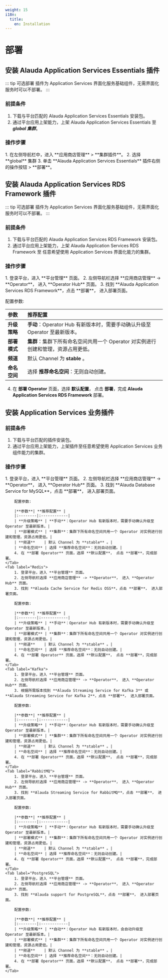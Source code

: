 ```yaml
---
weight: 15
i18n:
  title:
    en: Installation
---
```


# 部署

## 安装 Alauda Application Services Essentials 插件

::: tip 可选部署
插件为 Application Services 界面化服务基础组件，无需界面化服务时可以不部署。
:::

### 前提条件
1. 下载与平台匹配的 Alauda Application Services Essentials 安装包。
2. 通过平台应用上架能力，上架 Alauda Application Services Essentials 至 ***global 集群***。

### 操作步骤
<Tabs>
<Tab label="Web Console">
1. 在左侧导航栏中，进入 **应用商店管理** > **集群插件**。
2. 选择 **global** 集群
3. 单击 **Alauda Application Services Essentials** 插件右侧的操作按钮 > **部署**。
</Tab>
</Tabs>


## 安装 Alauda Application Services RDS Framework 插件

::: tip 可选部署
插件为 Application Services 界面化服务基础组件，无需界面化服务时可以不部署。
:::

### 前提条件
1. 下载与平台匹配的 Alauda Application Services RDS Framework 安装包。
2. 通过平台应用上架能力，上架 Alauda Application Services RDS Framework 至 任意希望使用 Application Services 界面化能力的集群。

### 操作步骤
<Tabs>
<Tab label="Web Console">
1. 登录平台，进入 **平台管理** 页面。
2. 左侧导航栏选择 **应用商店管理** -> **Operator**， 进入 **Operator Hub** 页面。
3. 找到 **Alauda Application Services RDS Framework**，点击 **部署**， 进入部署页面。

配置参数:

|**参数**| **推荐配置** |
|:--------|:------------|
| **升级策略** | **手动**：Operator Hub 有新版本时，需要手动确认升级至 Operator 至最新版本。|
| **部署模式** | **集群**：集群下所有命名空间共用一个 Operator 对实例进行创建和管理，资源占用更低。|
| **频道**    | 默认 Channel 为 **stable** 。|
| **命名空间** | 选择 **推荐命名空间**：无则自动创建。|
4. 在 **部署 Operator** 页面，选择 **默认配置**， 点击 **部署**，完成 **Alauda Application Services RDS Framework** 部署。
</Tab>
</Tabs>

## 安装 Application Services 业务插件

### 前提条件
1. 下载与平台匹配的插件安装包。
2. 通过平台应用上架能力，上架插件至任意希望使用 Application Services 业务组件能力的集群。

### 操作步骤

<Tabs>
    <Tab label="MySQL">
        1. 登录平台，进入 **平台管理** 页面。
        2. 左侧导航栏选择 **应用商店管理** -> **Operator**， 进入 **Operator Hub** 页面。
        3. 找到 **Alauda Database Service for  MySQL**，点击 **部署**， 进入部署页面。

        配置参数:

        |**参数**| **推荐配置** |
        |:--------|:------------|
        | **升级策略** | **手动**：Operator Hub 有新版本时，需要手动确认升级至 Operator 至最新版本。|
        | **部署模式** | **集群**：集群下所有命名空间共用一个 Operator 对实例进行创建和管理，资源占用更低。|
        | **频道**    | 默认 Channel 为 **stable** 。|
        | **命名空间** | 选择 **推荐命名空间**：无则自动创建。|
        4. 在 **部署 Operator** 页面，选择 **默认配置**， 点击 **部署**，完成部署。
    </Tab>
    <Tab label="Redis">
        1. 登录平台，进入 **平台管理** 页面。
        2. 左侧导航栏选择 **应用商店管理** -> **Operator**， 进入 **Operator Hub** 页面。
        3. 找到 **Alauda Cache Service for Redis OSS**，点击 **部署**， 进入部署页面。

        配置参数:

        |**参数**| **推荐配置** |
        |:--------|:------------|
        | **升级策略** | **手动**：Operator Hub 有新版本时，需要手动确认升级至 Operator 至最新版本。|
        | **部署模式** | **集群**：集群下所有命名空间共用一个 Operator 对实例进行创建和管理，资源占用更低。|
        | **频道**    | 默认 Channel 为 **stable** 。|
        | **命名空间** | 选择 **推荐命名空间**：无则自动创建。|
        4. 在 **部署 Operator** 页面，选择 **默认配置**， 点击 **部署**，完成部署。
    </Tab>
    <Tab label="Kafka">
        1. 登录平台，进入 **平台管理** 页面。
        2. 左侧导航栏选择 **应用商店管理** -> **Operator**， 进入 **Operator Hub** 页面。
        3. 根据所需版本找到 **Alauda Streaming Service for Kafka 3** 或 **Alauda Streaming Service for Kafka 2**，点击 **部署**， 进入部署页面。

        配置参数:

        |**参数**| **推荐配置** |
        |:--------|:------------|
        | **升级策略** | **手动**：Operator Hub 有新版本时，需要手动确认升级至 Operator 至最新版本。|
        | **部署模式** | **集群**：集群下所有命名空间共用一个 Operator 对实例进行创建和管理，资源占用更低。|
        | **频道**    | 默认 Channel 为 **stable** 。|
        | **命名空间** | 选择 **推荐命名空间**：无则自动创建。|
        4. 在 **部署 Operator** 页面，选择 **默认配置**， 点击 **部署**，完成部署。
    </Tab>
    <Tab label="RabbitMQ">
        1. 登录平台，进入 **平台管理** 页面。
        2. 左侧导航栏选择 **应用商店管理** -> **Operator**， 进入 **Operator Hub** 页面。
        3. 找到 **Alauda Streaming Service for RabbitMQ**，点击 **部署**， 进入部署页面。

        配置参数:

        |**参数**| **推荐配置** |
        |:--------|:------------|
        | **升级策略** | **手动**：Operator Hub 有新版本时，需要手动确认升级至 Operator 至最新版本。|
        | **部署模式** | **集群**：集群下所有命名空间共用一个 Operator 对实例进行创建和管理，资源占用更低。|
        | **频道**    | 默认 Channel 为 **stable** 。|
        | **命名空间** | 选择 **推荐命名空间**：无则自动创建。|
        4. 在 **部署 Operator** 页面，选择 **默认配置**， 点击 **部署**，完成部署。
    </Tab>
    <Tab label="PostgreSQL">
        1. 登录平台，进入 **平台管理** 页面。
        2. 左侧导航栏选择 **应用商店管理** -> **Operator**， 进入 **Operator Hub** 页面。
        3. 找到 **Alauda support for PostgreSQL**，点击 **部署**， 进入部署页面。

        配置参数:

        |**参数**| **推荐配置** |
        |:--------|:------------|
        | **升级策略** | **自动**：Operator Hub 有新版本时，会自动升级至 Operator 至最新版本。|
        | **部署模式** | **集群**：集群下所有命名空间共用一个 Operator 对实例进行创建和管理，资源占用更低。|
        | **频道**    | 默认 Channel 为 **stable** 。|
        | **命名空间** | 选择 **推荐命名空间**：无则自动创建。|
        4. 在 **部署 Operator** 页面，选择 **默认配置**， 点击 **部署**，完成部署。
    </Tab>
</Tabs>
